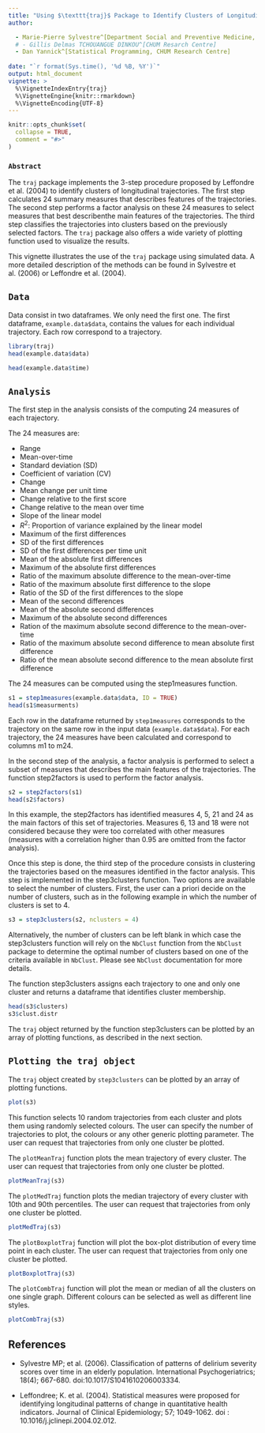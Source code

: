 ```yaml
---
title: "Using $\texttt{traj}$ Package to Identify Clusters of Longitudinal Trajectories"
author: 

  - Marie-Pierre Sylvestre^[Department Social and Preventive Medicine, Université de Montréal, CHUM Research Centre]
  # - Gillis Delmas TCHOUANGUE DINKOU^[CHUM Resarch Centre]
  - Dan Yannick^[Statistical Programming, CHUM Research Centre]
  
date: "`r format(Sys.time(), '%d %B, %Y')`"
output: html_document
vignette: >
  %\VignetteIndexEntry{traj}
  %\VignetteEngine{knitr::rmarkdown}
  %\VignetteEncoding{UTF-8}
---
```


```r
knitr::opts_chunk$set(
  collapse = TRUE,
  comment = "#>"
)
```

### $\texttt{Abstract}$

The $\texttt{traj}$ package implements the 3-step procedure proposed by Leffondre et al. (2004) to identify clusters of longitudinal trajectories. The first step calculates 24 summary measures that describes features of the trajectories. The second step performs a factor analysis on these 24 measures to select measures that best describenthe main features of the trajectories. The third step classifies the trajectories into clusters based on the previously selected factors. The $\texttt{traj}$ package also offers a wide variety of plotting function used to visualize the results. 


This vignette illustrates the use of the $\texttt{traj}$ package using simulated data. A more detailed description of the methods can be found in Sylvestre et al. (2006)  or Leffondre et al. (2004). 

## $\texttt{Data}$

Data consist in two dataframes. We only need the first one. The first dataframe, $\texttt{example.data\$data}$, contains the values for each individual trajectory. Each row correspond to a trajectory.

```r
library(traj)
head(example.data$data)
```

<!-- The second dataframe, $\texttt{example.data\$time}$, contains the time points at which the corresponding values for each individual trajectory were measured. Both dataframes must be of the same dimension. -->

```r
head(example.data$time)
```


## $\texttt{Analysis}$

The first step in the analysis consists of the computing 24 measures of each trajectory.

The 24 measures are:

- Range
- Mean-over-time
- Standard deviation (SD)
- Coefficient of variation (CV)
- Change
- Mean change per unit time
- Change relative to the first score
- Change relative to the mean over time
- Slope of the linear model
- $R^2$: Proportion of variance explained by the linear model
- Maximum of the first differences
- SD of the first differences
- SD of the first differences per time unit
- Mean of the absolute first differences
- Maximum of the absolute first differences
- Ratio of the maximum absolute difference to the mean-over-time
- Ratio of the maximum absolute first difference to the slope
- Ratio of the SD of the first differences to the slope
- Mean of the second differences
- Mean of the absolute second differences
- Maximum of the absolute second differences
- Ration of the maximum absolute second difference to the mean-over-time
- Ratio of the maximum absolute second difference to mean absolute first difference
- Ratio of the mean absolute second difference to the mean absolute first difference


The 24 measures can be computed using the step1measures function.

```r
s1 = step1measures(example.data$data, ID = TRUE)
head(s1$measurments)
```


Each row in the dataframe returned by $\texttt{step1measures}$ corresponds to the trajectory on the same row in the input data ($\texttt{example.data\$data}$). For each trajectory, the 24 measures have been calculated and correspond to columns m1 to m24.


In the second step of the analysis, a factor analysis is performed to select a subset of measures that describes the main features of the trajectories. The function step2factors is used to perform the factor analysis.

```r
s2 = step2factors(s1)
head(s2$factors)
```


In this example, the step2factors has identified measures 4, 5, 21 and 24 as the main factors of this set of trajectories. Measures 6, 13 and 18 were not considered because they were too correlated with other measures (measures with a correlation higher than $0.95$ are omitted from the factor analysis). 

Once this step is done, the third step of the procedure consists in clustering the trajectories based on the measures identified in the factor analysis. This step is implemented in the step3clusters function. Two options are available to select the number of clusters. First, the user can a priori decide on the number of clusters, such as in the following example in which the number of clusters is set to 4. 


```r
s3 = step3clusters(s2, nclusters = 4)
```


Alternatively, the number of clusters can be left blank in which case the step3clusters function will rely on the $\texttt{NbClust}$ function from the $\texttt{NbClust}$ package to determine the optimal number of clusters based on one of the criteria available in $\texttt{NbClust}$. Please see $\texttt{NbClust}$ documentation for more details.

The function step3clusters assigns each trajectory to one and only one cluster and returns a dataframe that identifies cluster membership.


```r
head(s3$clusters)
s3$clust.distr
```


The $\texttt{traj}$ object returned by the function step3clusters can be plotted by an array of plotting functions, as described in the next section.

## $\texttt{Plotting the traj object}$

The $\texttt{traj}$ object created by $\texttt{step3clusters}$ can be plotted by an array of plotting functions.

```r
plot(s3)
```


This function selects 10 random trajectories from each cluster and plots them using randomly selected colours. The user can specify the number of trajectories to plot, the colours or any other generic plotting parameter. The user can request that trajectories from only one cluster be plotted.

\newpage


The $\texttt{plotMeanTraj}$ function plots the mean trajectory of every cluster. The user can request that trajectories from only one cluster be plotted.


```r
plotMeanTraj(s3)
```


\newpage

The $\texttt{plotMedTraj}$ function plots the median trajectory of every cluster with 10th and 90th percentiles. The user can request that trajectories from only one cluster be plotted.

```r
plotMedTraj(s3)
```

\newpage
The $\texttt{plotBoxplotTraj}$ function will plot the box-plot distribution of every time point in each cluster. The user can request that trajectories from only one cluster be plotted.

```r
plotBoxplotTraj(s3)
```

\newpage

The $\texttt{plotCombTraj}$ function will plot the mean or median of all the clusters on one single graph. Different colours can be selected as well as different line styles.

```r
plotCombTraj(s3)
```



## References

- Sylvestre MP; et al. (2006). Classification of patterns of delirium severity scores over time in an elderly population. International Psychogeriatrics; 18(4); 667-680. doi:10.1017/S1041610206003334.

- Leffondree; K. et al. (2004). Statistical measures were proposed for identifying longitudinal patterns of change in quantitative health indicators. Journal of Clinical Epidemiology; 57; 1049-1062. doi : 10.1016/j.jclinepi.2004.02.012.

